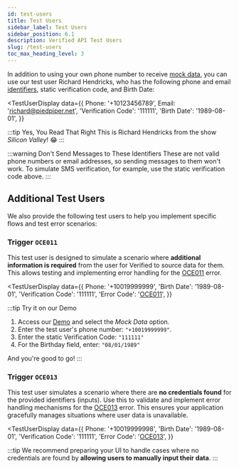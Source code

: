 ```yaml
---
id: test-users
title: Test Users
sidebar_label: Test Users
sidebar_position: 6.1
description: Verified API Test Users
slug: /test-users
toc_max_heading_level: 3
---
```



In addition to using your own phone number to receive [mock data](./environments#mock-data), you can use our test user Richard Hendricks, who has the following phone and email [identifiers](./data#identifiers), static verification code, and Birth Date:

<TestUserDisplay
  data={{
    Phone: '+10123456789',
    Email: 'richard@piedpiper.net',
    'Verification Code': '111111',
    'Birth Date': '1989-08-01',
  }}
></TestUserDisplay>

:::tip Yes, You Read That Right
This is Richard Hendricks from the show _Silicon Valley_! 😂
:::

:::warning Don't Send Messages to These Identifiers
These are not valid phone numbers or email addresses, so sending messages to them won't work. To simulate SMS verification, for example, use the static verification code above.
:::

## Additional Test Users

We also provide the following test users to help you implement specific flows and test error scenarios:

### Trigger `OCE011`

This test user is designed to simulate a scenario where **additional information is required** from the user for Verified to source data for them. This allows testing and implementing error handling for the [OCE011](./errors#oce011) error.

<TestUserDisplay
  data={{
    Phone: '+10019999999',
    'Birth Date': '1989-08-01',
    'Verification Code': '111111',
    'Error Code': '[OCE011](./errors#oce011)',
  }}
></TestUserDisplay>

:::tip Try it on our Demo
1. Access our [Demo](https://1-click.demo.verified.inc) and select the *Mock Data* option.
2. Enter the test user's phone number: `"+10019999999"`.
3. Enter the static Verification Code: `"111111"`
4. For the Birthday field, enter: `"08/01/1989"`

And you're good to go!
:::

### Trigger `OCE013`

This test user simulates a scenario where there are **no credentials found** for the provided identifiers (inputs). Use this to validate and implement error handling mechanisms for the [OCE013](./errors#oce013) error. This ensures your application gracefully manages situations where user data is unavailable.

<TestUserDisplay
  data={{
    Phone: '+10019999998',
    'Birth Date': '1989-08-01',
    'Verification Code': '111111',
    'Error Code': '[OCE013](./errors#oce013)',
  }}
></TestUserDisplay>
:::tip
We recommend preparing your UI to handle cases where no credentials are found by **allowing users to manually input their data**.
:::